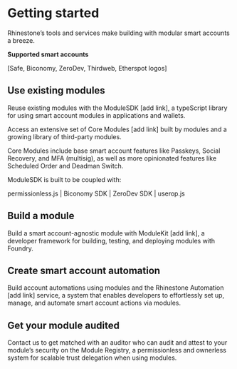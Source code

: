 # Getting started

Rhinestone’s tools and services make building with modular smart accounts a breeze.

**Supported smart accounts**

[Safe, Biconomy, ZeroDev, Thirdweb, Etherspot logos]

## Use existing modules

Reuse existing modules with the ModuleSDK [add link], a typeScript library for using smart account modules in applications and wallets.

Access an extensive set of Core Modules [add link] built by modules and a growing library of third-party modules.

Core Modules include base smart account features like Passkeys, Social Recovery, and MFA (multisig), as well as more opinionated features like Scheduled Order and Deadman Switch.  

ModuleSDK is built to be coupled with:

permissionless.js | Biconomy SDK | ZeroDev SDK | userop.js 

## Build a module

Build a smart account-agnostic module with ModuleKit [add link], a developer framework for building, testing, and deploying modules with Foundry.

## Create smart account automation

Build account automations using modules and the Rhinestone Automation [add link] service, a system that enables developers to effortlessly set up, manage, and automate smart account actions via modules.

## Get your module audited

Contact us to get matched with an auditor who can audit and attest to your module’s security on the Module Registry, a permissionless and ownerless system for scalable trust delegation when using modules.
